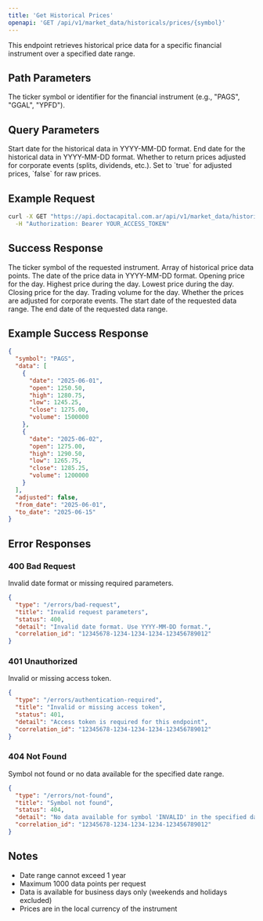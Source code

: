 ```yaml
---
title: 'Get Historical Prices'
openapi: 'GET /api/v1/market_data/historicals/prices/{symbol}'
---
```


<Note>
  This endpoint retrieves historical price data for a specific financial instrument over a specified date range.
</Note>

## Path Parameters

<ParamField path="symbol" type="string" required>
  The ticker symbol or identifier for the financial instrument (e.g., "PAGS", "GGAL", "YPFD").
</ParamField>

## Query Parameters

<ParamField query="from_date" type="string" required>
  Start date for the historical data in YYYY-MM-DD format.
</ParamField>

<ParamField query="to_date" type="string" required>
  End date for the historical data in YYYY-MM-DD format.
</ParamField>

<ParamField query="adjusted" type="boolean" required>
  Whether to return prices adjusted for corporate events (splits, dividends, etc.). Set to `true` for adjusted prices, `false` for raw prices.
</ParamField>

## Example Request

```bash
curl -X GET "https://api.doctacapital.com.ar/api/v1/market_data/historicals/prices/PAGS?from_date=2025-06-01&to_date=2025-06-15&adjusted=false" \
  -H "Authorization: Bearer YOUR_ACCESS_TOKEN"
```

## Success Response

<ResponseField name="symbol" type="string">
  The ticker symbol of the requested instrument.
</ResponseField>

<ResponseField name="data" type="array">
  Array of historical price data points.
</ResponseField>

<ResponseField name="data[].date" type="string">
  The date of the price data in YYYY-MM-DD format.
</ResponseField>

<ResponseField name="data[].open" type="number">
  Opening price for the day.
</ResponseField>

<ResponseField name="data[].high" type="number">
  Highest price during the day.
</ResponseField>

<ResponseField name="data[].low" type="number">
  Lowest price during the day.
</ResponseField>

<ResponseField name="data[].close" type="number">
  Closing price for the day.
</ResponseField>

<ResponseField name="data[].volume" type="integer">
  Trading volume for the day.
</ResponseField>

<ResponseField name="adjusted" type="boolean">
  Whether the prices are adjusted for corporate events.
</ResponseField>

<ResponseField name="from_date" type="string">
  The start date of the requested data range.
</ResponseField>

<ResponseField name="to_date" type="string">
  The end date of the requested data range.
</ResponseField>

## Example Success Response

```json
{
  "symbol": "PAGS",
  "data": [
    {
      "date": "2025-06-01",
      "open": 1250.50,
      "high": 1280.75,
      "low": 1245.25,
      "close": 1275.00,
      "volume": 1500000
    },
    {
      "date": "2025-06-02",
      "open": 1275.00,
      "high": 1290.50,
      "low": 1265.75,
      "close": 1285.25,
      "volume": 1200000
    }
  ],
  "adjusted": false,
  "from_date": "2025-06-01",
  "to_date": "2025-06-15"
}
```

## Error Responses

### 400 Bad Request
Invalid date format or missing required parameters.

```json
{
  "type": "/errors/bad-request",
  "title": "Invalid request parameters",
  "status": 400,
  "detail": "Invalid date format. Use YYYY-MM-DD format.",
  "correlation_id": "12345678-1234-1234-1234-123456789012"
}
```

### 401 Unauthorized
Invalid or missing access token.

```json
{
  "type": "/errors/authentication-required",
  "title": "Invalid or missing access token",
  "status": 401,
  "detail": "Access token is required for this endpoint",
  "correlation_id": "12345678-1234-1234-1234-123456789012"
}
```

### 404 Not Found
Symbol not found or no data available for the specified date range.

```json
{
  "type": "/errors/not-found",
  "title": "Symbol not found",
  "status": 404,
  "detail": "No data available for symbol 'INVALID' in the specified date range",
  "correlation_id": "12345678-1234-1234-1234-123456789012"
}
```

## Notes

- Date range cannot exceed 1 year
- Maximum 1000 data points per request
- Data is available for business days only (weekends and holidays excluded)
- Prices are in the local currency of the instrument
